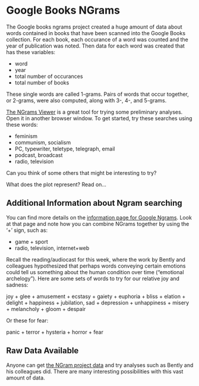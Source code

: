 Google Books NGrams
========================================================

The Google books ngrams project created a huge amount of data about words contained in books that have been scanned into the Google Books collection.  For each book, each occurance of a word was counted and the year of publication was noted. Then data for each word was created that has these variables:

* word
* year
* total number of occurances
* total number of books

These single words are called 1-grams. Pairs of words that occur together, or 2-grams, were also computed, along with 3-, 4-, and 5-grams.

[The NGrams Viewer](http://books.google.com/ngrams) is a great tool for trying some preliminary analyses.  Open it in another browser window.  To get started, try these searches using these words:

* feminism
* communism, socialism
* PC, typewriter, teletype, telegraph, email
* podcast, broadcast
* radio, television


Can you think of some others that might be interesting to try?

What does the plot represent?  Read on...

Additional Information about Ngram searching
---------------------------------------------

You can find more details on the [information page for Google Ngrams](http://books.google.com/ngrams/info).  Look at that page and note how you can combine NGrams together by using the '+' sign, such as:  

* game + sport
* radio, television, internet+web


Recall the reading/audiocast for this week, where the work by Bently and colleagues hypothesized that perhaps words conveying certain emotions could tell us something about the human condition over time ("emotional archelogy").  Here are some sets of words to try for our relative joy and sadness:

joy + glee + amusement + ecstasy + gaiety + euphoria + bliss + elation + delight + happiness + jubilation, sad + depression + unhappiness + misery + melancholy + gloom + despair

Or these for fear:

panic + terror + hysteria + horror + fear

Raw Data Available
-------------------

Anyone can get [the NGram project data](http://storage.googleapis.com/books/ngrams/books/datasetsv2.html) and try analyses such as Bently and his colleagues did.  There are many interesting possibilities with this vast amount of data.
